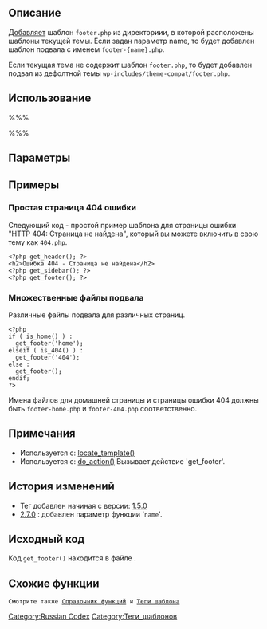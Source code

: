 {{Languages|
{{en|get_header}}
{{mk|Функција: get_footer}}
{{ru|Теги шаблонов/get_footer}}
}}
==Описание==
[[Include Tags|Добавляет]] шаблон <tt>footer.php</tt> из директориии, в которой расположены шаблоны текущей темы. Если задан параметр name, то будет добавлен шаблон подвала с именем <tt>footer-{name}.php</tt>.

Если текущая тема не содержит шаблон <tt>footer.php</tt>, то будет добавлен подвал из дефолтной темы <code>wp-includes/theme-compat/footer.php</code>.

==Использование==
%%%<?php get_footer( $name ); ?>%%%

==Параметры==
{{Parameter|$name|string|Вызов шаблона подвала типа <tt>footer-name.php</tt>.|не обязательный}}

==Примеры==

===Простая страница 404 ошибки===
Следующий код - простой пример шаблона для страницы ошибки "HTTP 404: Страница не найдена", который вы можете включить в свою тему как <tt>404.php</tt>.

<pre>
<?php get_header(); ?>
<h2>Ошибка 404 - Страница не найдена</h2>
<?php get_sidebar(); ?>
<?php get_footer(); ?>
</pre>

===Множественные файлы подвала===
Различные файлы подвала для различных страниц.

<pre>
<?php
if ( is_home() ) :
  get_footer('home');
elseif ( is_404() ) :
  get_footer('404');
else :
  get_footer();
endif;
?>
</pre>

Имена файлов для домашней страницы и страницы ошибки 404 должны быть <tt>footer-home.php</tt> и <tt>footer-404.php</tt> соответственно.

==Примечания==
* Используется с: [[Function_Reference/locate_template|locate_template()]]
* Используется с: [[Function_Reference/do_action|do_action()]] Вызывает действие 'get_footer'.

==История изменений==
* Тег добавлен начиная с версии: [[Version 1.5|1.5.0]]
* [[Version 2.7|2.7.0]] : добавлен параметр функции '<code>name</code>'.

==Исходный код==
Код <tt>get_footer()</tt> находится в файле {{Trac|wp-includes/general-template.php}}.

== Схожие функции ==

{{Include Tags}}

 Смотрите также [http://codex.wordpress.org/%D0%A1%D0%BF%D1%80%D0%B0%D0%B2%D0%BE%D1%87%D0%BD%D0%B8%D0%BA_%D0%BF%D0%BE_%D1%84%D1%83%D0%BD%D0%BA%D1%86%D0%B8%D1%8F%D0%BC Справочник функций] и [http://codex.wordpress.org/%D0%A2%D0%B5%D0%B3%D0%B8_%D1%88%D0%B0%D0%B1%D0%BB%D0%BE%D0%BD%D0%B0 Теги шаблона]


[[Category:Russian Codex]]
[[Category:Теги_шаблонов]]